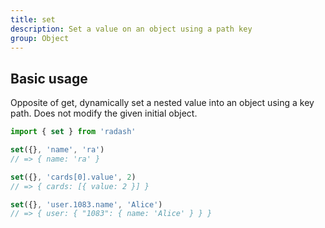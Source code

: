 ```yaml
---
title: set
description: Set a value on an object using a path key
group: Object
---
```


## Basic usage

Opposite of get, dynamically set a nested value into an object using a key path. Does not modify the given initial object.

```ts
import { set } from 'radash'

set({}, 'name', 'ra')
// => { name: 'ra' }

set({}, 'cards[0].value', 2)
// => { cards: [{ value: 2 }] }

set({}, 'user.1083.name', 'Alice')
// => { user: { "1083": { name: 'Alice' } } }
```

